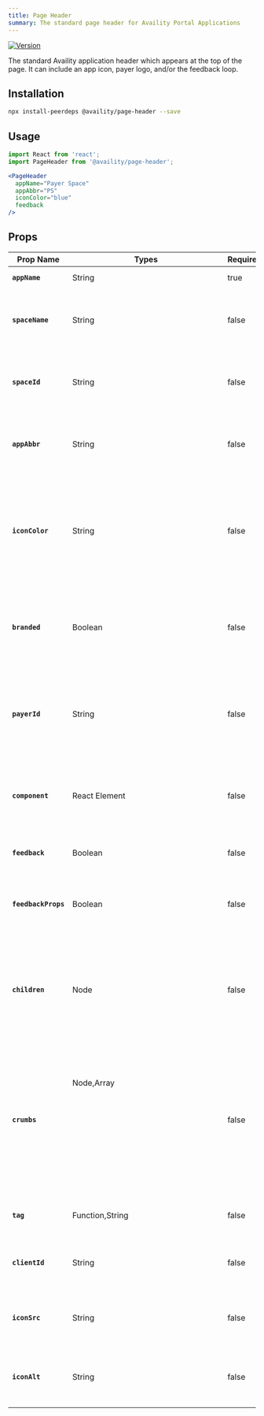 ```yaml
---
title: Page Header
summary: The standard page header for Availity Portal Applications
---
```


[![Version](https://img.shields.io/npm/v/@availity/page-header.svg?style=for-the-badge)](https://www.npmjs.com/package/@availity/page-header)

The standard Availity application header which appears at the top of the page. It can include an app icon, payer logo, and/or the feedback loop.

## Installation

```bash
npx install-peerdeps @availity/page-header --save
```

## Usage


<div className="w-100 d-flex flex-row justify-content-around align-items-center">
  <PageHeader
    appName="Payer Space"
    appAbbr="PS"
    iconColor="blue"
    feedback
  />
</div>

```jsx
import React from 'react';
import PageHeader from '@availity/page-header';

<PageHeader
  appName="Payer Space"
  appAbbr="PS"
  iconColor="blue"
  feedback
/>
```

## Props

| Prop Name           | Types              | Required | Default      | Description                                                                                                                                                                                                                                   |
| -------------       | -------            | -------- | --------     | --------------------------------------------------------------------------------------                                                                                                                                                        |
| **`appName`**       | String             | true     |              | Name of the application                                                                                                                                                                                                                       |
| **`spaceName`**     | String             | false    |              | Payer Space Name of the space in which this page is under.                                                                                                                                                                                    |
| **`spaceId`**       | String             | false    | `null`       | Payer Space ID of the space in which this page is under.                                                                                                                                                                                      |
| **`appAbbr`**       | String             | false    |              | If provided and payerId is not provided the app icon will appear.                                                                                                                                                                             |
| **`iconColor`**     | String             | false    | `"black"`    | Potential values: `"black"`, `"blue"`, `"green"`, `"orange"`, `"red"`. Only used if the app icon should appear.                                                                                                                               |
| **`branded`**       | Boolean            | false    |              | Triggers the app icon's "branded" styles. Only used if the app icon should appear.                                                                                                                                                            |
| **`payerId`**       | String             | false    | `null`       | The ID of the payer if the application is for. If provided the payer logo will appear and not the app icon.                                                                                                                                   |
| **`component`**     | React Element      | false    |              | Allow rendering of an optional component in the top right of the header.                                                                                                                                                                      |
| **`feedback`**      | Boolean            | false    | `false`      | If `true` the feedback loop button will appear.                                                                                                                                                                                               |
| **`feedbackProps`** | Boolean            | false    |              | See [Feedback](https://github.com/Availity/availity-react/tree/master/packages/feedback). Props to send to `<Feedback />` component                                                                                                           |
| **`children`**      | Node               | false    | `${appName}` | . This value will appear at the `h1` of the page. Overrides the `appName` to allow for custom elements (such as a "beta" tag)                                                                                                                 |
| **`crumbs`**        | Node,Array<Object> | false    |              | Array of Objects containing `name` (String) and `url` (string) properties. The ancestor pages which get passed to the `Breadcrumbs` component. See [Breadcrumbs](https://github.com/Availity/availity-react/tree/master/packages/breadcrumbs) |
| **`tag`**           | Function,String    | false    | `<h1>`       | The tag to render the page header as                                                                                                                                                                                                          |
| **`clientId`**      | String             | false    |              | client id to use in [Spaces](https://github.com/Availity/availity-react/tree/master/packages/spaces) to fetch the payer's logo                                                                                                                |
| **`iconSrc`**       | String             | false    |              | Image source for `<AppIcon />` to be used instead of `appAbbr`                                                                                                                                                                                |
| **`iconAlt`**       | String             | false    |              | Required if `iconSrc` is used. Image alt property of `<AppIcon />`                                                                                                                                                                            |

